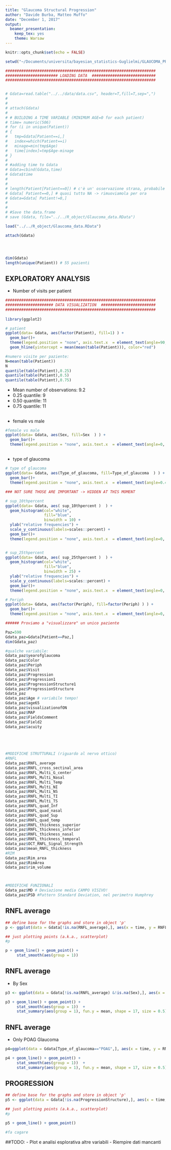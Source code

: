 ```yaml
---
title: "Glaucoma Structural Progression"
author: "Davide Burba, Matteo Muffo"
date: "December 1, 2017"
output: 
  beamer_presentation:
    keep_tex: yes
    theme: Warsaw
---
```


```r
knitr::opts_chunk$set(echo = FALSE)
```



```r

setwd("~/Documents/universita/bayesian_statistics-Guglielmi/GLAUCOMA_PROJECT/src/analisi_exp_markdown/")

##################################################################
####################### LOADING DATA  ############################
##################################################################


# Gdata=read.table("../../data/data.csv", header=T,fill=T,sep=",")
# 
# 
# attach(Gdata)
# 
# # BUILDING A TIME VARIABLE (MINIMUM AGE=0 for each patient)
# time= numeric(506)
# for (i in unique(Patient))
# {
#   tmp=Gdata[Patient==i,]
#   index=which(Patient==i)
#   minage=min(tmp$Age)
#   time[index]=tmp$Age-minage
# }
# 
# #adding time to Gdata
# Gdata=cbind(Gdata,time)
# Gdata$time
# 
# 
# length(Patient[Patient==0]) # c'è un' osservazione strana, probabile errore
# Gdata[ Patient==0,] # quasi tutto NA -> rimuoviamola per ora
# Gdata=Gdata[ Patient!=0,]
# 
# 
# #Save the data.frame
# save (Gdata, file="../../R_object/Glaucoma_data.RData")

load("../../R_object/Glaucoma_data.RData")

attach(Gdata)




dim(Gdata)
length(unique(Patient)) # 55 pazienti

```

## EXPLORATORY ANALYSIS
- Number of visits per patient


```r
##################################################################
##################### DATA VISUALIZATION  ########################
##################################################################
                           
library(ggplot2)

# patient
ggplot(data= Gdata, aes(factor(Patient), fill=1) ) + 
  geom_bar()+
  theme(legend.position = "none", axis.text.x  = element_text(angle=90, hjust=1, vjust=0.9)) +
  geom_hline(yintercept = mean(mean(table(Patient))), color="red")

```

```r
#numero visite per paziente:
N=mean(table(Patient))
N
quantile(table(Patient),0.25)
quantile(table(Patient),0.5)
quantile(table(Patient),0.75)
```
- Mean number of observations: 9.2
- 0.25 quantile: 9
- 0.50 quantile: 11
- 0.75 quantile: 11


##

- female vs male

```r

#female vs male
ggplot(data= Gdata, aes(Sex, fill=Sex  ) ) + 
  geom_bar()+
  theme(legend.position = "none", axis.text.x  = element_text(angle=0, hjust=1, vjust=0.9)) 
```

##
- type of glaucoma

```r

# type of glaucoma
ggplot(data= Gdata, aes(Type_of_glaucoma, fill=Type_of_glaucoma  ) ) + 
  geom_bar()+
  theme(legend.position = "none", axis.text.x  = element_text(angle=0.45, hjust=1, vjust=0.9)) 

```

```r

### NOT SURE THOSE ARE IMPORTANT -> HIDDEN AT THIS MOMENT

# sup_10thpercent
ggplot(data= Gdata, aes( sup_10thpercent )  ) + 
  geom_histogram(col="white", 
                 fill="blue",
                 binwidth = 10) +
  ylab("relative frequencies") + 
  scale_y_continuous(labels=scales::percent) +
  geom_bar()+
  theme(legend.position = "none", axis.text.x  = element_text(angle=0, hjust=1, vjust=0.9)) 


# sup_25thpercent
ggplot(data= Gdata, aes( sup_25thpercent )  ) + 
  geom_histogram(col="white", 
                 fill="blue",
                 binwidth = 25) +
  ylab("relative frequencies") + 
  scale_y_continuous(labels=scales::percent) +
  geom_bar()+
  theme(legend.position = "none", axis.text.x  = element_text(angle=0, hjust=1, vjust=0.9)) 

# Periph
ggplot(data= Gdata, aes(factor(Periph), fill=factor(Periph) ) ) + 
  geom_bar()+
  theme(legend.position = "none", axis.text.x  = element_text(angle=0, hjust=1, vjust=0.9)) 

```




```r


###### Proviamo a "visualizzare" un unico paziente

Paz=590
Gdata_paz=Gdata[Patient==Paz,]
dim(Gdata_paz)

#qualche variabile: 
Gdata_paz$yearofglaucoma
Gdata_paz$Color
Gdata_paz$Periph
Gdata_paz$Visit
Gdata_paz$Progression
Gdata_paz$Progression1
Gdata_paz$ProgressionStructure1
Gdata_paz$ProgressionStructure
Gdata_paz
Gdata_paz$Age # variabile tempo!
Gdata_paz$age65
Gdata_paz$visualizationofON
Gdata_paz$MAP
Gdata_paz$FieldsComment
Gdata_paz$Field2
Gdata_paz$acuity





#MODIFICHE STRUTTURALI (riguardo al nervo ottico)
#RNFL
Gdata_paz$RNFL_average 
Gdata_paz$RNFL_cross_sectinal_area
Gdata_paz$RNFL_Multi_G_center
Gdata_paz$RNFL_Multi_Nasal
Gdata_paz$RNFL_Multi_Temp
Gdata_paz$RNFL_Multi_NI
Gdata_paz$RNFL_Multi_NS
Gdata_paz$RNFL_Multi_TI
Gdata_paz$RNFL_Multi_TS
Gdata_paz$RNFL_quad_Inf
Gdata_paz$RNFL_quad_nasal
Gdata_paz$RNFL_quad_Sup
Gdata_paz$RNFL_quad_temp
Gdata_paz$RNFL_thickness_superior
Gdata_paz$RNFL_thickness_inferior
Gdata_paz$RNFL_thickness_nasal
Gdata_paz$RNFL_thickness_temporal
Gdata_paz$OCT_RNFL_Signal_Strength
Gdata_paz$mean_RNFL_thickness
#RIM
Gdata_paz$Rim_area
Gdata_paz$RimArea
Gdata_paz$rim_volume



#MODIFICHE FUNZIONALI 
Gdata_paz$MD # Deviazione media CAMPO VISIVO!
Gdata_paz$PSD #Pattern Standard Deviation, nel perimetro Humphrey

```




## RNFL average


```r


## define base for the graphs and store in object 'p'
p <- ggplot(data = Gdata[!is.na(RNFL_average),], aes(x = time, y = RNFL_average, group = Patient, color= factor(Patient) )  )

## just plotting points (a.k.a., scatterplot)
#p 

p + geom_line() + geom_point() +
     stat_smooth(aes(group = 1)) 


```


## RNFL average

- By Sex

```r

p3 <- ggplot(data = Gdata[!is.na(RNFL_average) &!is.na(Sex),], aes(x = time, y = RNFL_average, group = Patient, color= factor(Patient) )  )

p3 + geom_line() + geom_point() +
     stat_smooth(aes(group = 1))  +
     stat_summary(aes(group = 1), fun.y = mean, shape = 17, size = 0.5) + facet_grid(. ~ Sex)

```


## RNFL average

- Only POAG Glaucoma

```r


p4=ggplot(data = Gdata[Type_of_glaucoma=="POAG",], aes(x = time, y = RNFL_average, group = Patient, color= factor(Patient)))

p4 + geom_line() + geom_point() +
     stat_smooth(aes(group = 1))  +
     stat_summary(aes(group = 1), fun.y = mean, shape = 17, size = 0.5) 

```

## PROGRESSION


```r


## define base for the graphs and store in object 'p'
p5 <- ggplot(data = Gdata[!is.na(ProgressionStructure),], aes(x = time, y = ProgressionStructure, group = Patient, color= factor(Patient) )  )

## just plotting points (a.k.a., scatterplot)
#p 

p5 + geom_line() + geom_point()

#fa cagare
```



##TODO: 
-   Plot e analisi esplorativa altre variabili
-   Riempire dati mancanti



 
 
 
 